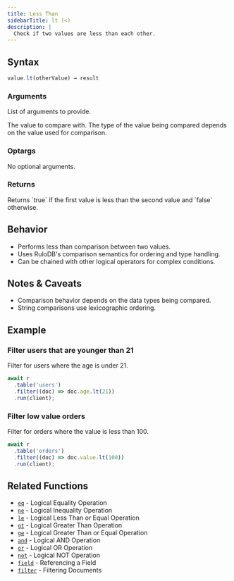 ```yaml
---
title: Less Than
sidebarTitle: lt (<)
description: |
  Check if two values are less than each other.
---
```



## Syntax

<CodeGroup>

```ts TypeScript
value.lt(otherValue) → result
```

</CodeGroup>

### Arguments

List of arguments to provide.

<ParamField body="otherValue" type="string | number" required>
  The value to compare with. The type of the value being compared depends on the value used for
  comparison.
</ParamField>

### Optargs

No optional arguments.

### Returns

<ParamField body="result" type="boolean">
  Returns `true` if the first value is less than the second value and `false` otherwise.
</ParamField>

## Behavior

- Performs less than comparison between two values.
- Uses RuloDB's comparison semantics for ordering and type handling.
- Can be chained with other logical operators for complex conditions.

## Notes & Caveats

- Comparison behavior depends on the data types being compared.
- String comparisons use lexicographic ordering.

## Example

### Filter users that are younger than 21

Filter for users where the age is under 21.

<CodeGroup>

```ts TypeScript
await r
  .table('users')
  .filter((doc) => doc.age.lt(21))
  .run(client);
```

</CodeGroup>

### Filter low value orders

Filter for orders where the value is less than 100.

<CodeGroup>

```ts TypeScript
await r
  .table('orders')
  .filter((doc) => doc.value.lt(100))
  .run(client);
```

</CodeGroup>

## Related Functions

- [`eq`](/sdk/logical-eq) - Logical Equality Operation
- [`ne`](/sdk/logical-ne) - Logical Inequality Operation
- [`le`](/sdk/logical-le) - Logical Less Than or Equal Operation
- [`gt`](/sdk/logical-gt) - Logical Greater Than Operation
- [`ge`](/sdk/logical-ge) - Logical Greater Than or Equal Operation
- [`and`](/sdk/logical-and) - Logical AND Operation
- [`or`](/sdk/logical-or) - Logical OR Operation
- [`not`](/sdk/logical-not) - Logical NOT Operation
- [`field`](/sdk/field) - Referencing a Field
- [`filter`](/sdk/filter) - Filtering Documents

<DocumentationFooter />
